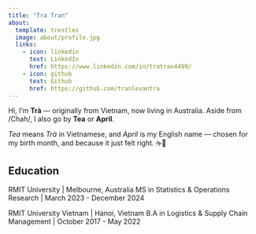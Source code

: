 ```yaml
---
title: "Tra Tran"
about:
  template: trestles
  image: about/profile.jpg
  links:
    - icon: linkedin
      text: LinkedIn
      href: https://www.linkedin.com/in/tratran4499/
    - icon: github
      text: Github
      href: https://github.com/tranlevantra
---
```


Hi, I’m **Trà** — originally from Vietnam, now living in Australia. Aside from /Chah/, I also go by **Tea** or **April**.

*Tea* means *Trà* in Vietnamese, and *April* is my English name — chosen for my birth month, and because it just felt right. ☕🌼 


## Education

RMIT University | Melbourne, Australia
MS in Statistics & Operations Research | March 2023 - December 2024

RMIT University Vietnam | Hanoi, Vietnam
B.A in Logistics & Supply Chain Management | October 2017 - May 2022
